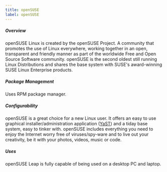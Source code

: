 ```yaml
---
title: openSUSE
label: openSUSE
---
```


<h5>Overview</h5>
openSUSE Linux is created by the openSUSE Project. A community that promotes the
use of Linux everywhere, working together in an open, transparent and friendly manner
as part of the worldwide Free and Open Source Software community. openSUSE is the
second oldest still running Linux Distributions and shares the base system with SUSE's
award-winning SUSE Linux Enterprise products.

<h5>Package Management</h5>
Uses RPM package manager.

<h5>Configurability</h5>
openSUSE is a great choice for a new Linux user. It offers an easy to use graphical
installer/administration application (<a href="http://yast.github.io/">YaST</a>)
and a tiday base system, easy to tinker with. openSUSE includes everything you need
to enjoy the Internet worry free of viruses/spy-ware and to live out your creativity,
be it with your photos, videos, music or code.

<h5>Uses</h5>
openSUSE Leap is fully capable of being used on a desktop PC and laptop.

